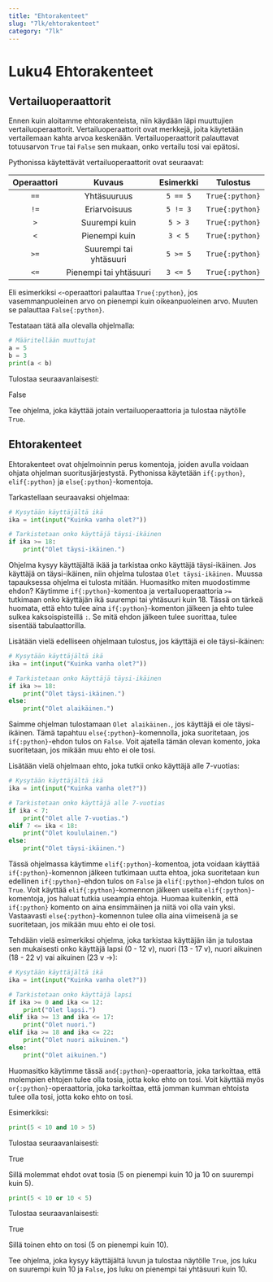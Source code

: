 ---
title: "Ehtorakenteet"
slug: "7lk/ehtorakenteet"
category: "7lk"
---

# Luku4 Ehtorakenteet

## Vertailuoperaattorit

Ennen kuin aloitamme ehtorakenteista, niin käydään läpi muuttujien vertailuoperaattorit. Vertailuoperaattorit ovat merkkejä, joita käytetään vertailemaan kahta arvoa keskenään. Vertailuoperaattorit palauttavat totuusarvon `True` tai `False` sen mukaan, onko vertailu tosi vai epätosi.

Pythonissa käytettävät vertailuoperaattorit ovat seuraavat:

| Operaattori | Kuvaus                | Esimerkki       | Tulostus |
|:-----------:|:---------------------:|:---------------:|:--------:|
| `==`        | Yhtäsuuruus           | `5 == 5`        | `True{:python}`   |
| `!=`        | Eriarvoisuus          | `5 != 3`        | `True{:python}`   |
| `>`         | Suurempi kuin         | `5 > 3`         | `True{:python}`   |
| `<`         | Pienempi kuin         | `3 < 5`         | `True{:python}`   |
| `>=`        | Suurempi tai yhtäsuuri| `5 >= 5`        | `True{:python}`   |
| `<=`        | Pienempi tai yhtäsuuri| `3 <= 5`        | `True{:python}`   |


Eli esimerkiksi `<`-operaattori palauttaa `True{:python}`, jos vasemmanpuoleinen arvo on pienempi kuin oikeanpuoleinen arvo. Muuten se palauttaa `False{:python}`.

Testataan tätä alla olevalla ohjelmalla:

```python
# Määritellään muuttujat
a = 5
b = 3
print(a < b)
```
Tulostaa seuraavanlaisesti:

<EsimerkkiTulostus>
False
</EsimerkkiTulostus>

<Harjoitus 
    name="Yksinkertainen vertailu"
    points={10}
    answer="True"
    >
Tee ohjelma, joka käyttää jotain vertailuoperaattoria ja tulostaa näytölle `True`.

</Harjoitus>

## Ehtorakenteet

Ehtorakenteet ovat ohjelmoinnin perus komentoja, joiden avulla voidaan ohjata ohjelman suoritusjärjestystä. Pythonissa käytetään `if{:python}`, `elif{:python}` ja `else{:python}`-komentoja.

Tarkastellaan seuraavaksi ohjelmaa:

```python
# Kysytään käyttäjältä ikä
ika = int(input("Kuinka vanha olet?"))

# Tarkistetaan onko käyttäjä täysi-ikäinen
if ika >= 18:
    print("Olet täysi-ikäinen.")
```

Ohjelma kysyy käyttäjältä ikää ja tarkistaa onko käyttäjä täysi-ikäinen. Jos käyttäjä on täysi-ikäinen, niin ohjelma tulostaa `Olet täysi-ikäinen.` Muussa tapauksessa ohjelma ei tulosta mitään. Huomasitko miten muodostimme ehdon? Käytimme `if{:python}`-komentoa ja vertailuoperaattoria `>=` tutkimaan onko käyttäjän ikä suurempi tai yhtäsuuri kuin 18. Tässä on tärkeä huomata, että ehto tulee aina `if{:python}`-komenton jälkeen ja ehto tulee sulkea kaksoispisteillä `:`.
Se mitä ehdon jälkeen tulee suorittaa, tulee sisentää tabulaattorilla. 

Lisätään vielä edelliseen ohjelmaan tulostus, jos käyttäjä ei ole täysi-ikäinen:

```python
# Kysytään käyttäjältä ikä
ika = int(input("Kuinka vanha olet?"))

# Tarkistetaan onko käyttäjä täysi-ikäinen
if ika >= 18:
    print("Olet täysi-ikäinen.")
else:
    print("Olet alaikäinen.")
```

Saimme ohjelman tulostamaan `Olet alaikäinen.`, jos käyttäjä ei ole täysi-ikäinen. Tämä tapahtuu `else{:python}`-komennolla, joka suoritetaan, jos `if{:python}`-ehdon tulos on `False`. Voit ajatella tämän olevan komento, joka suoritetaan, jos mikään muu ehto ei ole tosi.

Lisätään vielä ohjelmaan ehto, joka tutkii onko käyttäjä alle 7-vuotias:

```python
# Kysytään käyttäjältä ikä
ika = int(input("Kuinka vanha olet?"))

# Tarkistetaan onko käyttäjä alle 7-vuotias
if ika < 7:
    print("Olet alle 7-vuotias.")
elif 7 <= ika < 18:
    print("Olet koululainen.")
else:
    print("Olet täysi-ikäinen.")
```

Tässä ohjelmassa käytimme `elif{:python}`-komentoa, jota voidaan käyttää `if{:python}`-komennon jälkeen tutkimaan uutta ehtoa, joka suoritetaan kun edellinen `if{:python}`-ehdon tulos on `False` ja `elif{:python}`-ehdon tulos on `True`. Voit käyttää `elif{:python}`-komennon jälkeen useita `elif{:python}`-komentoja, jos haluat tutkia useampia ehtoja. Huomaa kuitenkin, että `if{:python}` komento on aina ensimmäinen ja niitä voi olla vain yksi. Vastaavasti `else{:python}`-komennon tulee olla aina viimeisenä ja se suoritetaan, jos mikään muu ehto ei ole tosi.

Tehdään vielä esimerkiksi ohjelma, joka tarkistaa käyttäjän iän ja tulostaa sen mukaisesti onko käyttäjä lapsi (0 - 12 v), nuori (13 - 17 v), nuori aikuinen (18 - 22 v) vai aikuinen (23 v ->):

```python
# Kysytään käyttäjältä ikä
ika = int(input("Kuinka vanha olet?"))

# Tarkistetaan onko käyttäjä lapsi
if ika >= 0 and ika <= 12:
    print("Olet lapsi.")
elif ika >= 13 and ika <= 17:
    print("Olet nuori.")
elif ika >= 18 and ika <= 22:
    print("Olet nuori aikuinen.")
else:
    print("Olet aikuinen.")
```
Huomasitko käytimme tässä `and{:python}`-operaattoria, joka tarkoittaa, että molempien ehtojen tulee olla tosia, jotta koko ehto on tosi. Voit käyttää myös `or{:python}`-operaattoria, joka tarkoittaa, että jomman kumman ehtoista tulee olla tosi, jotta koko ehto on tosi.

Esimerkiksi:

```python
print(5 < 10 and 10 > 5)
```
Tulostaa seuraavanlaisesti:

<EsimerkkiTulostus>

True

</EsimerkkiTulostus>

Sillä molemmat ehdot ovat tosia (5 on pienempi kuin 10 ja 10 on suurempi kuin 5).

```python
print(5 < 10 or 10 < 5)
```
Tulostaa seuraavanlaisesti:

<EsimerkkiTulostus>

True

</EsimerkkiTulostus>

Sillä toinen ehto on tosi (5 on pienempi kuin 10).

<Harjoitus 
    name="Ensimmäinen ehto tehtävä"
    points={10}
    answer=""
    >

Tee ohjelma, joka kysyy käyttäjältä luvun ja tulostaa näytölle `True`, jos luku on suurempi kuin 10 ja `False`, jos luku on pienempi tai yhtäsuuri kuin 10.

</Harjoitus>
